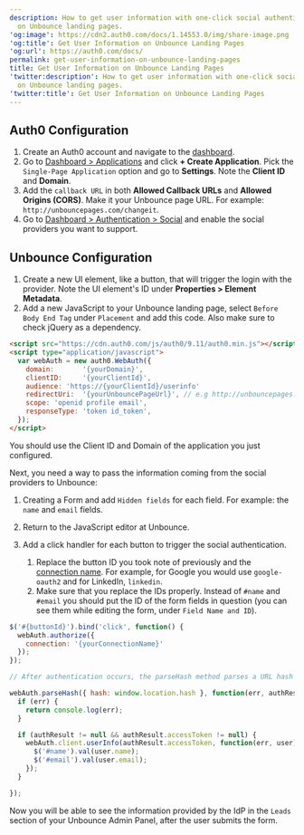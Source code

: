 ```yaml
---
description: How to get user information with one-click social authentication
  on Unbounce landing pages.
'og:image': https://cdn2.auth0.com/docs/1.14553.0/img/share-image.png
'og:title': Get User Information on Unbounce Landing Pages
'og:url': https://auth0.com/docs/
permalink: get-user-information-on-unbounce-landing-pages
title: Get User Information on Unbounce Landing Pages
'twitter:description': How to get user information with one-click social authentication
  on Unbounce landing pages.
'twitter:title': Get User Information on Unbounce Landing Pages
---
```

## Auth0 Configuration

1. Create an Auth0 account and navigate to the [dashboard](https://manage.auth0.com/#).
2. Go to [Dashboard > Applications](https://manage.auth0.com/#/applications) and click **+ Create Application**. Pick the `Single-Page Application` option and go to **Settings**. Note the **Client ID** and **Domain**.
3. Add the `callback URL` in both **Allowed Callback URLs** and **Allowed Origins (CORS)**. Make it your Unbounce page URL. For example: `http://unbouncepages.com/changeit`.
4. Go to [Dashboard > Authentication > Social](https://manage.auth0.com/#/connections/social) and enable the social providers you want to support.

## Unbounce Configuration

1. Create a new UI element, like a button, that will trigger the login with the provider. Note the UI element's ID under **Properties > Element Metadata**.
2. Add a new JavaScript to your Unbounce landing page, select `Before Body End Tag` under `Placement` and add this code. Also make sure to check jQuery as a dependency.

```html lines
<script src="https://cdn.auth0.com/js/auth0/9.11/auth0.min.js"></script>
<script type="application/javascript">
  var webAuth = new auth0.WebAuth({
    domain:       '{yourDomain}',
    clientID:     '{yourClientId}',
    audience: 'https://{yourClientId}/userinfo'
    redirectUri:  '{yourUnbouncePageUrl}', // e.g http://unbouncepages.com/changeit
    scope: 'openid profile email',
    responseType: 'token id_token',
  });
</script>
```






You should use the <Tooltip tip="Client ID: Identification value given to your registered resource from Auth0." cta="View Glossary" href="/docs/glossary?term=Client+ID">Client ID</Tooltip> and Domain of the application you just configured.

Next, you need a way to pass the information coming from the social providers to Unbounce:

1. Creating a Form and add `Hidden fields` for each field. For example: the `name` and `email` fields.
2. Return to the JavaScript editor at Unbounce.
3. Add a click handler for each button to trigger the social authentication.

   1. Replace the button ID you took note of previously and the [connection name](/docs/authenticate/identity-providers/locate-the-connection-id). For example, for Google you would use `google-oauth2` and for LinkedIn, `linkedin`.
   2. Make sure that you replace the IDs properly. Instead of `#name` and `#email` you should put the ID of the form fields in question (you can see them while editing the form, under `Field Name and ID`).

```js lines
$('#{buttonId}').bind('click', function() { 
  webAuth.authorize({
    connection: '{yourConnectionName}'
  });
});

// After authentication occurs, the parseHash method parses a URL hash fragment to extract the result of an Auth0 authentication response.

webAuth.parseHash({ hash: window.location.hash }, function(err, authResult) { 
  if (err) { 
    return console.log(err); 
  }

  if (authResult != null && authResult.accessToken != null) {
    webAuth.client.userInfo(authResult.accessToken, function(err, user) {
      $('#name').val(user.name); 
      $('#email').val(user.email); 
    }); 
  } 

});
```






Now you will be able to see the information provided by the <Tooltip tip="Identity Provider (IdP): Service that stores and manages digital identities." cta="View Glossary" href="/docs/glossary?term=IdP">IdP</Tooltip> in the `Leads` section of your Unbounce Admin Panel, after the user submits the form.